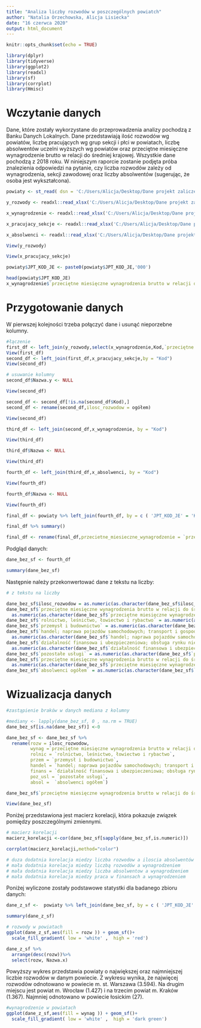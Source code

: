 ```yaml
---
title: "Analiza liczby rozwodów w poszczególnych powiatch"
author: "Natalia Orzechowska, Alicja Lisiecka"
date: "16 czerwca 2020"
output: html_document
---
```


```r
knitr::opts_chunk$set(echo = TRUE)

library(dplyr)
library(tidyverse)
library(ggplot2)
library(readxl)
library(sf)
library(corrplot)
library(Hmisc)
```

# Wczytanie danych

Dane, które zostały wykorzystane do przeprowadzenia analizy pochodzą z Banku Danych Lokalnych. Dane przedstawiają ilość rozwodów wg powiatów, liczbę pracujących wg grup sekcji i płci w powiatach, liczbę absolwentów uczelni wyższych wg powiatów oraz przeciętne miesięczne wynagrodzenie brutto w relacji do średniej krajowej. Wszystkie dane pochodzą z 2018  roku. W niniejszym raporcie zostanie podjęta próba znalezienia odpowiedzi na pytanie, czy liczba rozwodów zależy od wynagrodzenia, sekcji zawodowej oraz liczby absolwentów (sugerując, że osoba jest wykształcona).


```r
powiaty <- st_read( dsn = 'C:/Users/Alicja/Desktop/Dane projekt zaliczeniowy/PRG_jednostki_administracyjne_v40_SZPRG/Powiaty.shp' )

y_rozwody <- readxl::read_xlsx('C:/Users/Alicja/Desktop/Dane projekt zaliczeniowy/rozwody.xlsx', sheet = 2)

x_wynagrodzenie <- readxl::read_xlsx('C:/Users/Alicja/Desktop/Dane projekt zaliczeniowy/wynagrodzenie.xlsx', sheet = 2)

x_pracujacy_sekcje <- readxl::read_xlsx('C:/Users/Alicja/Desktop/Dane projekt zaliczeniowy/pracujacy_sekcje.xlsx', sheet = 2)

x_absolwenci <- readxl::read_xlsx('C:/Users/Alicja/Desktop/Dane projekt zaliczeniowy/absolwenci.xlsx', sheet = 2)

View(y_rozwody)

View(x_pracujacy_sekcje)

powiaty$JPT_KOD_JE <- paste0(powiaty$JPT_KOD_JE,'000')

head(powiaty$JPT_KOD_JE)
x_wynagrodzenie$`przeciętne miesięczne wynagrodzenia brutto w relacji do średniej krajowej (Polska=100)`

```


# Przygotowanie danych

W pierwszej kolejności trzeba połączyć dane i usunąć nieporzebne kolumny.
```r
#łączenie
first_df <- left_join(y_rozwody,select(x_wynagrodzenie,Kod,`przeciętne miesięczne wynagrodzenia brutto w relacji do średniej krajowej (Polska=100)`) , by = "Kod")
View(first_df)
second_df <- left_join(first_df,x_pracujacy_sekcje,by = "Kod")
View(second_df)

# usuwanie kolumny 
second_df$Nazwa.y <- NULL

View(second_df)

second_df <- second_df[!is.na(second_df$Kod),]
second_df <- rename(second_df,ilosc_rozwodow = ogółem)

View(second_df)

third_df <- left_join(second_df,x_wynagrodzenie, by = "Kod")

View(third_df)

third_df$Nazwa <- NULL

View(third_df)

fourth_df <- left_join(third_df,x_absolwenci, by = "Kod")

View(fourth_df)

fourth_df$Nazwa <- NULL

View(fourth_df)

final_df <- powiaty %>% left_join(fourth_df, by = c ( 'JPT_KOD_JE' = 'Kod'))

final_df %>% summary()

final_df <- rename(final_df,przecietne_miesieczne_wynagrodzenie = `przeciętne miesięczne wynagrodzenia brutto w relacji do średniej krajowej (Polska=100).y`)

```



Podgląd danych:
```r
dane_bez_sf <- fourth_df

summary(dane_bez_sf)
```


Następnie należy przekonwertować dane z tekstu na liczby:
```r
# z tekstu na liczby

dane_bez_sf$ilosc_rozwodow = as.numeric(as.character(dane_bez_sf$ilosc_rozwodow ))
dane_bez_sf$`przeciętne miesięczne wynagrodzenia brutto w relacji do średniej krajowej (Polska=100).x` = 
  as.numeric(as.character(dane_bez_sf$`przeciętne miesięczne wynagrodzenia brutto w relacji do średniej krajowej (Polska=100).x` ))
dane_bez_sf$`rolnictwo, leśnictwo, łowiectwo i rybactwo` = as.numeric(as.character(dane_bez_sf$`rolnictwo, leśnictwo, łowiectwo i rybactwo`))
dane_bez_sf$`przemysł i budownictwo` = as.numeric(as.character(dane_bez_sf$`przemysł i budownictwo` ))
dane_bez_sf$`handel; naprawa pojazdów samochodowych; transport i gospodarka magazynowa; zakwaterowanie i gastronomia; informacja i komunikacja` = 
  as.numeric(as.character(dane_bez_sf$`handel; naprawa pojazdów samochodowych; transport i gospodarka magazynowa; zakwaterowanie i gastronomia; informacja i komunikacja`))
dane_bez_sf$`działalność finansowa i ubezpieczeniowa; obsługa rynku nieruchomości` = 
  as.numeric(as.character(dane_bez_sf$`działalność finansowa i ubezpieczeniowa; obsługa rynku nieruchomości`)) 
dane_bez_sf$`pozostałe usługi` = as.numeric(as.character(dane_bez_sf$`pozostałe usługi`)) 
dane_bez_sf$`przeciętne miesięczne wynagrodzenia brutto w relacji do średniej krajowej (Polska=100).y` = 
  as.numeric(as.character(dane_bez_sf$`przeciętne miesięczne wynagrodzenia brutto w relacji do średniej krajowej (Polska=100).y`)) 
dane_bez_sf$`absolwenci ogółem` = as.numeric(as.character(dane_bez_sf$`absolwenci ogółem`))

```




# Wizualizacja danych

```r
#zastąpienie braków w danych mediana z kolumny 

#mediany <- lapply(dane_bez_sf, 0 , na.rm = TRUE)
dane_bez_sf[is.na(dane_bez_sf)] <-0

dane_bez_sf <- dane_bez_sf %>%
  rename(rozw = ilosc_rozwodow,
         wynag =`przeciętne miesięczne wynagrodzenia brutto w relacji do średniej krajowej (Polska=100).x`,
         rolnic = `rolnictwo, leśnictwo, łowiectwo i rybactwo`,
         przem = `przemysł i budownictwo`,
         handel = `handel; naprawa pojazdów samochodowych; transport i gospodarka magazynowa; zakwaterowanie i gastronomia; informacja i komunikacja`,
         finans = `działalność finansowa i ubezpieczeniowa; obsługa rynku nieruchomości`,
         poz_usl = `pozostałe usługi`,
         absol =  `absolwenci ogółem`)

dane_bez_sf$`przeciętne miesięczne wynagrodzenia brutto w relacji do średniej krajowej (Polska=100).y` <- NULL

View(dane_bez_sf)
```



Poniżej przedstawiona jest macierz korelacji, która pokazuje związek pomiędzy poszczególnymi zmiennymi.

```r
# macierz korelacji 
macierz_korelacji <-cor(dane_bez_sf[sapply(dane_bez_sf,is.numeric)])

corrplot(macierz_korelacji,method="color")

# duza dodatnia korelacja miedzy liczba rozwodow a iloscia absolwentów
# mała dodatnia korelacja miedzy liczbą rozwodów a wynagrodzeniem 
# mała dodatnia korelacja miedzy liczba absolwentow a wynagrodzeniem
# mała dodatnia korelacja miedzy praca w finansach a wynagrodzeniem


```




Poniżej wyliczone zostały podstawowe statystki dla badanego zbioru danych:
```r
dane_z_sf <-  powiaty %>% left_join(dane_bez_sf, by = c ( 'JPT_KOD_JE' = 'Kod'))

summary(dane_z_sf)
```



```r
# rozwody w powiatach 
ggplot(dane_z_sf,aes(fill = rozw )) + geom_sf()+
  scale_fill_gradient( low = 'white' ,  high = 'red')

dane_z_sf %>%
  arrange(desc(rozw))%>%
  select(rozw, Nazwa.x)
```
Powyższy wykres przedstawia powiaty o największej oraz najmniejszej liczbie rozwodów w danym powiecie. Z wykresu wynika, że najwięcej rozwodów odnotowano w powiecie m. st. Warszawa (3.594). Na drugim miejscu jest powiat m. Wrocław (1.427) i na trzecim powiat m. Kraków (1.367). Najmniej odnotowano w powiecie łosickim (27).




```r
#wynagrodzenie w powiatach 
ggplot(dane_z_sf,aes(fill = wynag )) + geom_sf()+
  scale_fill_gradient( low = 'white' ,  high = 'dark green')
```

